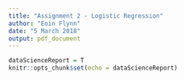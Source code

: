 ```yaml
---
title: "Assignment 2 - Logistic Regression"
author: "Eoin Flynn"
date: "5 March 2018"
output: pdf_document
---
```


```r
dataScienceReport = T
knitr::opts_chunk$set(echo = dataScienceReport)
```


